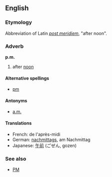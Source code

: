 ==English==
===Etymology===
Abbreviation of Latin ''[[post meridiem]]'', "after noon".

===Adverb===<!-- probably also an adjective... -->
'''p.m.'''

# after [[noon]]

====Alternative spellings====
*[[pm]]

====Antonyms====
*[[a.m.]]

====Translations====
*French: de l'après-midi<!-- not idiomatic so not wikified -->
*German: [[nachmittags]], am Nachmittag<!-- not idiomatic so not wikified -->
*Japanese: [[午前]] (ごぜん, gozen)

===See also===
*[[PM]]